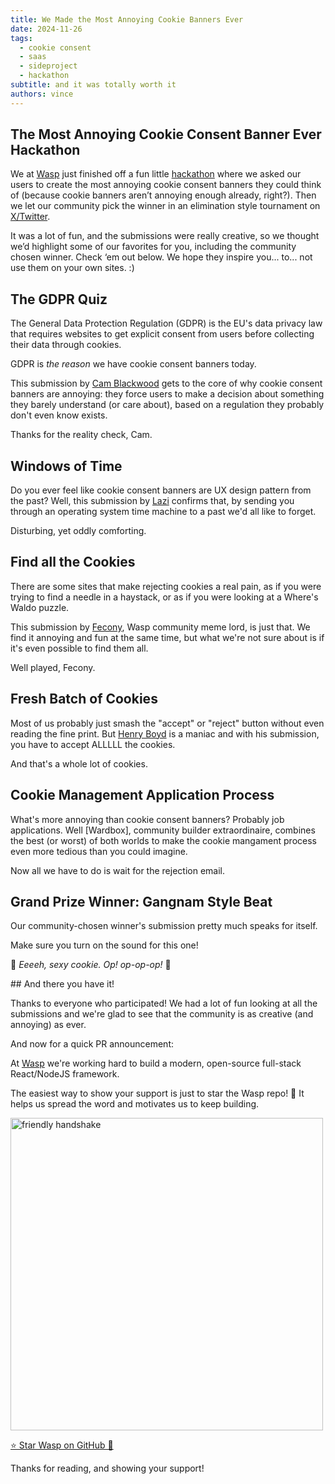 ```yaml
---
title: We Made the Most Annoying Cookie Banners Ever
date: 2024-11-26
tags:
  - cookie consent
  - saas
  - sideproject
  - hackathon
subtitle: and it was totally worth it
authors: vince
---
```



## The Most Annoying Cookie Consent Banner Ever Hackathon

We at [Wasp](https://wasp.sh) just finished off a fun little [hackathon](https://docs.opensaas.sh/blog/2024-10-10-most-annoying-cookie-banner-contest/) where we asked our users to create the most annoying cookie consent banners they could think of (because cookie banners aren’t annoying enough already, right?). Then we let our community pick the winner in an elimination style tournament on [X/Twitter](https://x.com/wasplang).

It was a lot of fun, and the submissions were really creative, so we thought we’d highlight some of our favorites for you, including the community chosen winner. Check ‘em out below. We hope they inspire you... to... not use them on your own sites. :)

## The GDPR Quiz

The General Data Protection Regulation (GDPR) is the EU's data privacy law that requires websites to get explicit consent from users before collecting their data through cookies.

GDPR is _the reason_ we have cookie consent banners today.

This submission by [Cam Blackwood](https://www.tiktok.com/@cameronblackwoodcode/) gets to the core of why cookie consent banners are annoying: they force users to make a decision about something they barely understand (or care about), based on a regulation they probably don't even know exists.

Thanks for the reality check, Cam.

<VideoPlayer src={camblackwood} />

## Windows of Time

Do you ever feel like cookie consent banners are UX design pattern from the past? Well, this submission by [Lazi](https://github.com/Lezzz) confirms that, by sending you through an operating system time machine to a past we'd all like to forget.

Disturbing, yet oddly comforting.

<VideoPlayer src={gangnam} />

## Find all the Cookies

There are some sites that make rejecting cookies a real pain, as if you were trying to find a needle in a haystack, or as if you were looking at a Where's Waldo puzzle.

This submission by [Fecony](https://github.com/fecony), Wasp community meme lord, is just that. We find it annoying and fun at the same time, but what we're not sure about is if it's even possible to find them all.

Well played, Fecony.

<VideoPlayer src={wheredaway} />

## Fresh Batch of Cookies

Most of us probably just smash the "accept" or "reject" button without even reading the fine print. But [Henry Boyd](https://github.com/henry-boyd) is a maniac and with his submission, you have to accept ALLLLL the cookies.

And that's a whole lot of cookies.

<VideoPlayer src={henryboyd} />

## Cookie Management Application Process

What's more annoying than cookie consent banners? Probably job applications. Well [Wardbox], community builder extraordinaire, combines the best (or worst) of both worlds to make the cookie mangament process even more tedious than you could imagine.

Now all we have to do is wait for the rejection email.

<VideoPlayer src={wardbox} />

## Grand Prize Winner: Gangnam Style Beat

Our community-chosen winner's submission pretty much speaks for itself.

Make sure you turn on the sound for this one!

🎤 _Eeeeh, sexy cookie. Op! op-op-op!_ 🎵

<VideoPlayer src={gangnamwinner} />
## And there you have it!

Thanks to everyone who participated! We had a lot of fun looking at all the submissions and we're glad to see that the community is as creative (and annoying) as ever.

And now for a quick PR announcement:

At [Wasp](https://wasp.sh/) we're working hard to build a modern, open-source full-stack React/NodeJS framework.

The easiest way to show your support is just to star the Wasp repo! 🐝 It helps us spread the word and motivates us to keep building.

<Image
  src="https://dev-to-uploads.s3.amazonaws.com/uploads/articles/axqiv01tl1pha9ougp21.gif"
  alt="friendly handshake"
  width="500"
  height="500"
  loading="lazy"
/>

<div className="cta">
  <a
    href="https://github.com/wasp-lang/wasp"
    target="_blank"
    rel="noopener noreferrer"
  >
    ⭐️ Star Wasp on GitHub 💪
  </a>
</div>

Thanks for reading, and showing your support!
